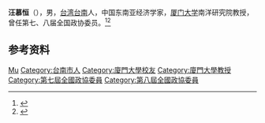 '''汪慕恒'''（{{bd|1927年|7月}}），男，[[台湾|台湾]][[台南|台南]]人，中国东南亚经济学家，[[厦门大学|厦门大学]]南洋研究院教授，曾任第七、八届全国政协委员。<ref>{{Cite book|title=历届全国政协委员人名辞典|author=|publisher=中国国际广播出版社|year=1996|isbn=9787507813746|location=北京|pages=}}</ref><ref>{{Cite book|title=中华人民共和国职官志|author=何虎生, 李耀东, 向常福主编|publisher=中国社会出版社|year=2003|isbn=9787800883934|location=北京|pages=}}</ref>

== 参考资料 ==
{{reflist}}

{{Authority control}}
{{DEFAULTSORT:Wang汪}}
[[Category:汪姓|Mu]]
[[Category:台南市人|Category:台南市人]]
[[Category:廈門大學校友|Category:廈門大學校友]]
[[Category:廈門大學教授|Category:廈門大學教授]]
[[Category:第七屆全國政協委員|Category:第七屆全國政協委員]]
[[Category:第八屆全國政協委員|Category:第八屆全國政協委員]]

{{中国人物小作品}}